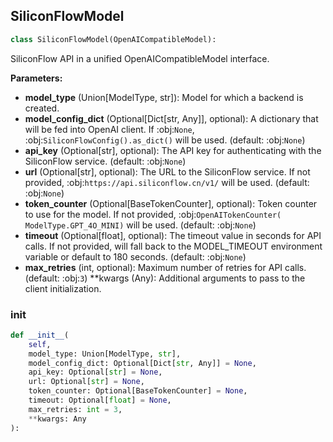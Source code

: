 <a id="camel.models.siliconflow_model"></a>

<a id="camel.models.siliconflow_model.SiliconFlowModel"></a>

## SiliconFlowModel

```python
class SiliconFlowModel(OpenAICompatibleModel):
```

SiliconFlow API in a unified OpenAICompatibleModel interface.

**Parameters:**

- **model_type** (Union[ModelType, str]): Model for which a backend is created.
- **model_config_dict** (Optional[Dict[str, Any]], optional): A dictionary that will be fed into OpenAI client. If :obj:`None`, :obj:`SiliconFlowConfig().as_dict()` will be used. (default: :obj:`None`)
- **api_key** (Optional[str], optional): The API key for authenticating with the SiliconFlow service. (default: :obj:`None`)
- **url** (Optional[str], optional): The URL to the SiliconFlow service. If not provided, :obj:`https://api.siliconflow.cn/v1/` will be used. (default: :obj:`None`)
- **token_counter** (Optional[BaseTokenCounter], optional): Token counter to use for the model. If not provided, :obj:`OpenAITokenCounter( ModelType.GPT_4O_MINI)` will be used. (default: :obj:`None`)
- **timeout** (Optional[float], optional): The timeout value in seconds for API calls. If not provided, will fall back to the MODEL_TIMEOUT environment variable or default to 180 seconds. (default: :obj:`None`)
- **max_retries** (int, optional): Maximum number of retries for API calls. (default: :obj:`3`) **kwargs (Any): Additional arguments to pass to the client initialization.

<a id="camel.models.siliconflow_model.SiliconFlowModel.__init__"></a>

### __init__

```python
def __init__(
    self,
    model_type: Union[ModelType, str],
    model_config_dict: Optional[Dict[str, Any]] = None,
    api_key: Optional[str] = None,
    url: Optional[str] = None,
    token_counter: Optional[BaseTokenCounter] = None,
    timeout: Optional[float] = None,
    max_retries: int = 3,
    **kwargs: Any
):
```

